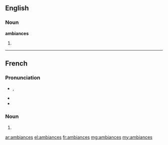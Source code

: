 ==English==

===Noun===
'''ambiances'''

# {{plural of|ambiance}}

----

==French==

===Pronunciation===
* {{IPA|/ɑ̃.bjɑ̃s/|lang=fr}}, {{X-SAMPA|/A~.bjA~s/|lang=fr}}
* {{homophones|ambiance|ambiancent|lang=fr}}
* {{hyphenation|am|biances|lang=fr}}

===Noun===
{{head|fr|plural}} {{f|p}}

# {{plural of|ambiance|lang=fr}}

[[ar:ambiances]]
[[el:ambiances]]
[[fr:ambiances]]
[[mg:ambiances]]
[[my:ambiances]]